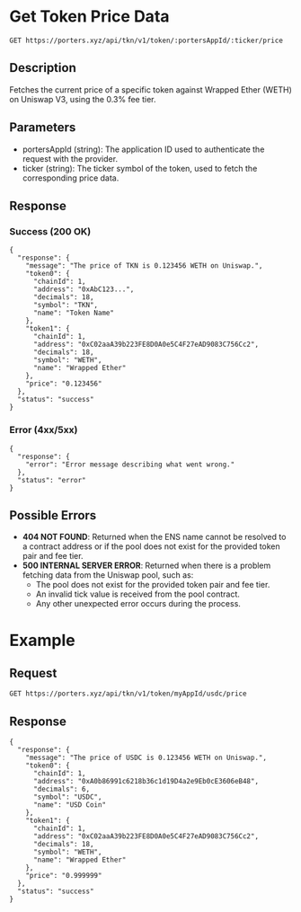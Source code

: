 # Get Token Price Data
`GET https://porters.xyz/api/tkn/v1/token/:portersAppId/:ticker/price`

## Description
Fetches the current price of a specific token against Wrapped Ether (WETH) on Uniswap V3, using the 0.3% fee tier.

## Parameters
- portersAppId (string): The application ID used to authenticate the request with the provider.
- ticker (string): The ticker symbol of the token, used to fetch the corresponding price data.

## Response

### Success (200 OK)

```
{
  "response": {
    "message": "The price of TKN is 0.123456 WETH on Uniswap.",
    "token0": {
      "chainId": 1,
      "address": "0xAbC123...",
      "decimals": 18,
      "symbol": "TKN",
      "name": "Token Name"
    },
    "token1": {
      "chainId": 1,
      "address": "0xC02aaA39b223FE8D0A0e5C4F27eAD9083C756Cc2",
      "decimals": 18,
      "symbol": "WETH",
      "name": "Wrapped Ether"
    },
    "price": "0.123456"
  },
  "status": "success"
}
```

### Error (4xx/5xx)

```
{
  "response": {
    "error": "Error message describing what went wrong."
  },
  "status": "error"
}
```

## Possible Errors
- **404 NOT FOUND**: Returned when the ENS name cannot be resolved to a contract address or if the pool does not exist for the provided token pair and fee tier.
- **500 INTERNAL SERVER ERROR**: Returned when there is a problem fetching data from the Uniswap pool, such as:
  - The pool does not exist for the provided token pair and fee tier.
  - An invalid tick value is received from the pool contract.
  - Any other unexpected error occurs during the process.

# Example

## Request

`GET https://porters.xyz/api/tkn/v1/token/myAppId/usdc/price`

## Response

```
{
  "response": {
    "message": "The price of USDC is 0.123456 WETH on Uniswap.",
    "token0": {
      "chainId": 1,
      "address": "0xA0b86991c6218b36c1d19D4a2e9Eb0cE3606eB48",
      "decimals": 6,
      "symbol": "USDC",
      "name": "USD Coin"
    },
    "token1": {
      "chainId": 1,
      "address": "0xC02aaA39b223FE8D0A0e5C4F27eAD9083C756Cc2",
      "decimals": 18,
      "symbol": "WETH",
      "name": "Wrapped Ether"
    },
    "price": "0.999999"
  },
  "status": "success"
}
```